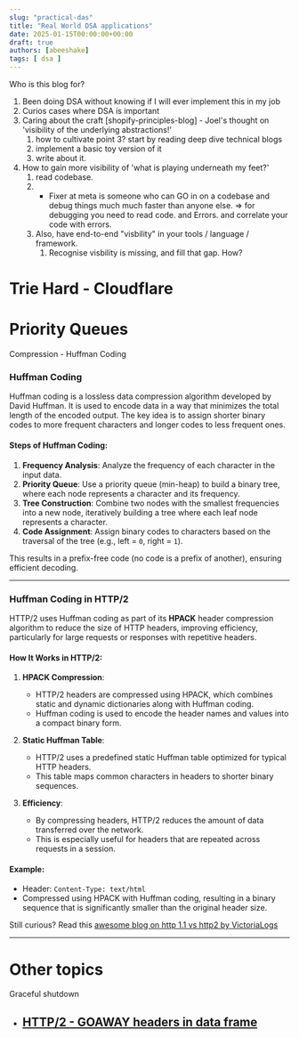 ```yaml
---
slug: "practical-das"
title: "Real World DSA applications"
date: 2025-01-15T00:00:00+00:00
draft: true
authors: [abeeshake] 
tags: [ dsa ]
---
```



Who is this blog for?

1. Been doing DSA without knowing if I will ever implement this in my job
2. Curios cases where DSA is important
3. Caring about the craft [shopify-principles-blog] - Joel's thought on 'visibility of the underlying abstractions!'
   1. how to cultivate point 3? start by reading deep dive technical blogs
   2. implement a basic toy version of it
   3. write about it.
4. How to gain more visibility of 'what is playing underneath my feet?'
   1. read codebase. 
   2. - Fixer at meta is someone who can GO in on a codebase and debug things much much faster than anyone else. => for debugging you need to read code. and Errors. and correlate your code with errors. 
   3. Also, have end-to-end "visbility" in your tools / language / framework.
      1. Recognise visbility is missing, and fill that gap. How?



# Trie Hard - Cloudflare


# Priority Queues 

Compression - Huffman Coding

### Huffman Coding
Huffman coding is a lossless data compression algorithm developed by David Huffman. It is used to encode data in a way that minimizes the total length of the encoded output. The key idea is to assign shorter binary codes to more frequent characters and longer codes to less frequent ones.

#### Steps of Huffman Coding:
1. **Frequency Analysis**: Analyze the frequency of each character in the input data.
2. **Priority Queue**: Use a priority queue (min-heap) to build a binary tree, where each node represents a character and its frequency.
3. **Tree Construction**: Combine two nodes with the smallest frequencies into a new node, iteratively building a tree where each leaf node represents a character.
4. **Code Assignment**: Assign binary codes to characters based on the traversal of the tree (e.g., left = `0`, right = `1`).

This results in a prefix-free code (no code is a prefix of another), ensuring efficient decoding.

---

### Huffman Coding in HTTP/2
HTTP/2 uses Huffman coding as part of its **HPACK** header compression algorithm to reduce the size of HTTP headers, improving efficiency, particularly for large requests or responses with repetitive headers.

#### How It Works in HTTP/2:
1. **HPACK Compression**:
   - HTTP/2 headers are compressed using HPACK, which combines static and dynamic dictionaries along with Huffman coding.
   - Huffman coding is used to encode the header names and values into a compact binary form.

2. **Static Huffman Table**:
   - HTTP/2 uses a predefined static Huffman table optimized for typical HTTP headers.
   - This table maps common characters in headers to shorter binary sequences.

3. **Efficiency**:
   - By compressing headers, HTTP/2 reduces the amount of data transferred over the network.
   - This is especially useful for headers that are repeated across requests in a session.

#### Example:
- Header: `Content-Type: text/html`
- Compressed using HPACK with Huffman coding, resulting in a binary sequence that is significantly smaller than the original header size.

Still curious? Read this [awesome blog on http 1.1 vs http2 by VictoriaLogs](https://victoriametrics.com/blog/go-http2/)



-----

# Other topics 

Graceful shutdown 

- [HTTP/2 - GOAWAY headers in data frame ](https://victoriametrics.com/blog/go-http2/#:~:text=I%E2%80%99m%20wrapping%20up%2C%20any%20streams%20with%20higher%20IDs%20won%E2%80%99t%20be%20processed%2C%20but%20everything%20else%20that%E2%80%99s%20in%20progress%20can%20finish%20normally.%E2%80%9D%20_That%E2%80%99s%20why%20it%E2%80%99s%20considered%20a%20graceful%20shutdown.)
  -